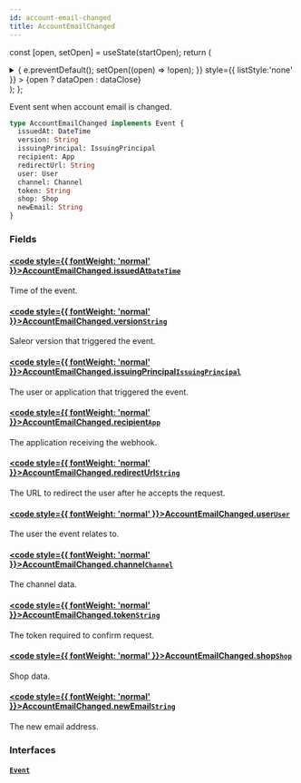 ```yaml
---
id: account-email-changed
title: AccountEmailChanged
---
```






const [open, setOpen] = useState(startOpen);
return (
<details {...(open ? { open: true } : {})} className="details" style={{ border:'none', boxShadow:'none', background:'var(--ifm-background-color)' }}>
<summary
onClick={(e) => {
e.preventDefault();
setOpen((open) => !open);
}}
style={{ listStyle:'none' }} >
{open ? dataOpen : dataClose}
</summary>
{open && children}
</details>
);
};

Event sent when account email is changed.

```graphql
type AccountEmailChanged implements Event {
  issuedAt: DateTime
  version: String
  issuingPrincipal: IssuingPrincipal
  recipient: App
  redirectUrl: String
  user: User
  channel: Channel
  token: String
  shop: Shop
  newEmail: String
}
```

### Fields

#### [<code style={{ fontWeight: 'normal' }}>AccountEmailChanged.<b>issuedAt</b></code>](#)<Bullet />[`DateTime`](../../../api-reference/miscellaneous/scalars/date-time.mdx) <Badge class="badge badge--secondary" text="scalar"/> <Badge class="badge badge--secondary" text="miscellaneous"/>

Time of the event.

#### [<code style={{ fontWeight: 'normal' }}>AccountEmailChanged.<b>version</b></code>](#)<Bullet />[`String`](../../../api-reference/miscellaneous/scalars/string.mdx) <Badge class="badge badge--secondary" text="scalar"/> <Badge class="badge badge--secondary" text="miscellaneous"/>

Saleor version that triggered the event.

#### [<code style={{ fontWeight: 'normal' }}>AccountEmailChanged.<b>issuingPrincipal</b></code>](#)<Bullet />[`IssuingPrincipal`](../../../api-reference/miscellaneous/unions/issuing-principal.mdx) <Badge class="badge badge--secondary" text="union"/> <Badge class="badge badge--secondary" text="miscellaneous"/>

The user or application that triggered the event.

#### [<code style={{ fontWeight: 'normal' }}>AccountEmailChanged.<b>recipient</b></code>](#)<Bullet />[`App`](../../../api-reference/apps/objects/app.mdx) <Badge class="badge badge--secondary" text="object"/> <Badge class="badge badge--secondary" text="apps"/>

The application receiving the webhook.

#### [<code style={{ fontWeight: 'normal' }}>AccountEmailChanged.<b>redirectUrl</b></code>](#)<Bullet />[`String`](../../../api-reference/miscellaneous/scalars/string.mdx) <Badge class="badge badge--secondary" text="scalar"/> <Badge class="badge badge--secondary" text="miscellaneous"/>

The URL to redirect the user after he accepts the request.

#### [<code style={{ fontWeight: 'normal' }}>AccountEmailChanged.<b>user</b></code>](#)<Bullet />[`User`](../../../api-reference/users/objects/user.mdx) <Badge class="badge badge--secondary" text="object"/> <Badge class="badge badge--secondary" text="users"/>

The user the event relates to.

#### [<code style={{ fontWeight: 'normal' }}>AccountEmailChanged.<b>channel</b></code>](#)<Bullet />[`Channel`](../../../api-reference/channels/objects/channel.mdx) <Badge class="badge badge--secondary" text="object"/> <Badge class="badge badge--secondary" text="channels"/>

The channel data.

#### [<code style={{ fontWeight: 'normal' }}>AccountEmailChanged.<b>token</b></code>](#)<Bullet />[`String`](../../../api-reference/miscellaneous/scalars/string.mdx) <Badge class="badge badge--secondary" text="scalar"/> <Badge class="badge badge--secondary" text="miscellaneous"/>

The token required to confirm request.

#### [<code style={{ fontWeight: 'normal' }}>AccountEmailChanged.<b>shop</b></code>](#)<Bullet />[`Shop`](../../../api-reference/miscellaneous/objects/shop.mdx) <Badge class="badge badge--secondary" text="object"/> <Badge class="badge badge--secondary" text="miscellaneous"/>

Shop data.

#### [<code style={{ fontWeight: 'normal' }}>AccountEmailChanged.<b>newEmail</b></code>](#)<Bullet />[`String`](../../../api-reference/miscellaneous/scalars/string.mdx) <Badge class="badge badge--secondary" text="scalar"/> <Badge class="badge badge--secondary" text="miscellaneous"/>

The new email address.

### Interfaces

#### [`Event`](../../../api-reference/miscellaneous/interfaces/event.mdx) <Badge class="badge badge--secondary" text="interface"/> <Badge class="badge badge--secondary" text="miscellaneous"/>
